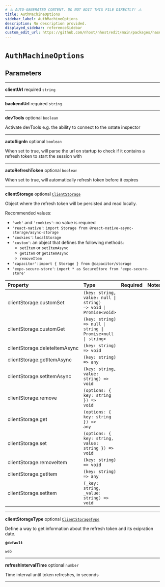 ```yaml
---
# ⚠️ AUTO-GENERATED CONTENT. DO NOT EDIT THIS FILE DIRECTLY! ⚠️
title: AuthMachineOptions
sidebar_label: AuthMachineOptions
description: No description provided.
displayed_sidebar: referenceSidebar
custom_edit_url: https://github.com/nhost/nhost/edit/main/packages/hasura-auth-js/src/machines/authentication/machine.ts#L61
---
```


# `AuthMachineOptions`

## Parameters

---

**<span className="parameter-name">clientUrl</span>** <span className="optional-status">required</span> <code>string</code>

---

**<span className="parameter-name">backendUrl</span>** <span className="optional-status">required</span> <code>string</code>

---

**<span className="parameter-name">devTools</span>** <span className="optional-status">optional</span> <code>boolean</code>

Activate devTools e.g. the ability to connect to the xstate inspector

---

**<span className="parameter-name">autoSignIn</span>** <span className="optional-status">optional</span> <code>boolean</code>

When set to true, will parse the url on startup to check if it contains a refresh token to start the session with

---

**<span className="parameter-name">autoRefreshToken</span>** <span className="optional-status">optional</span> <code>boolean</code>

When set to true, will automatically refresh token before it expires

---

**<span className="parameter-name">clientStorage</span>** <span className="optional-status">optional</span> [`ClientStorage`](/reference/docgen/javascript/auth/types/client-storage)

Object where the refresh token will be persisted and read locally.

Recommended values:

- `'web'` and `'cookies'`: no value is required
- `'react-native'`: `import Storage from @react-native-async-storage/async-storage`
- `'cookies'`: `localStorage`
- `'custom'`: an object that defines the following methods:
  - `setItem` or `setItemAsync`
  - `getItem` or `getItemAsync`
  - `removeItem`
- `'capacitor'`: `import { Storage } from @capacitor/storage`
- `'expo-secure-store'`: `import * as SecureStore from 'expo-secure-store'`

| Property                                                                                                  | Type                                                                                         | Required | Notes |
| :-------------------------------------------------------------------------------------------------------- | :------------------------------------------------------------------------------------------- | :------: | :---- |
| <span className="parameter-name"><span className="light-grey">clientStorage.</span>customSet</span>       | <code>(key: string, value: null &#124; string) =&gt; void &#124; Promise&lt;void&gt;</code>  |          |       |
| <span className="parameter-name"><span className="light-grey">clientStorage.</span>customGet</span>       | <code>(key: string) =&gt; null &#124; string &#124; Promise&lt;null &#124; string&gt;</code> |          |       |
| <span className="parameter-name"><span className="light-grey">clientStorage.</span>deleteItemAsync</span> | <code>(key: string) =&gt; void</code>                                                        |          |       |
| <span className="parameter-name"><span className="light-grey">clientStorage.</span>getItemAsync</span>    | <code>(key: string) =&gt; any</code>                                                         |          |       |
| <span className="parameter-name"><span className="light-grey">clientStorage.</span>setItemAsync</span>    | <code>(key: string, value: string) =&gt; void</code>                                         |          |       |
| <span className="parameter-name"><span className="light-grey">clientStorage.</span>remove</span>          | <code>(options: { key: string }) =&gt; void</code>                                           |          |       |
| <span className="parameter-name"><span className="light-grey">clientStorage.</span>get</span>             | <code>(options: { key: string }) =&gt; any</code>                                            |          |       |
| <span className="parameter-name"><span className="light-grey">clientStorage.</span>set</span>             | <code>(options: { key: string, value: string }) =&gt; void</code>                            |          |       |
| <span className="parameter-name"><span className="light-grey">clientStorage.</span>removeItem</span>      | <code>(key: string) =&gt; void</code>                                                        |          |       |
| <span className="parameter-name"><span className="light-grey">clientStorage.</span>getItem</span>         | <code>(key: string) =&gt; any</code>                                                         |          |       |
| <span className="parameter-name"><span className="light-grey">clientStorage.</span>setItem</span>         | <code>(\_key: string, \_value: string) =&gt; void</code>                                     |          |       |

---

**<span className="parameter-name">clientStorageType</span>** <span className="optional-status">optional</span> [`ClientStorageType`](/reference/docgen/javascript/auth/types/client-storage-type)

Define a way to get information about the refresh token and its exipration date.

**`@default`**

`web`

---

**<span className="parameter-name">refreshIntervalTime</span>** <span className="optional-status">optional</span> <code>number</code>

Time interval until token refreshes, in seconds

---
